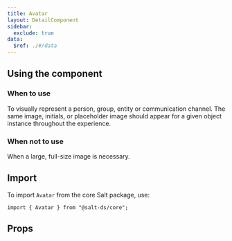 ```yaml
---
title: Avatar
layout: DetailComponent
sidebar:
  exclude: true
data:
  $ref: ./#/data
---
```


## Using the component

### When to use

To visually represent a person, group, entity or communication channel. The same image, initials, or placeholder image should appear for a given object instance throughout the experience.

### When not to use

When a large, full-size image is necessary.

## Import

To import `Avatar` from the core Salt package, use:

```
import { Avatar } from "@salt-ds/core";
```

## Props

<PropsTable componentName="Avatar" />
